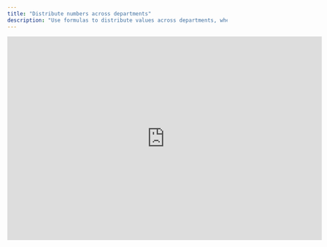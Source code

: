 ```yaml
---
title: "Distribute numbers across departments"
description: "Use formulas to distribute values across departments, when dimensions can't be used"
---
```


<iframe width="720" height="467" src="https://www.loom.com/embed/88c729981e5545d78cc5c532b3a7834b?sid=e95e6514-aac0-42b7-8d9a-9312771e5aaa" frameborder="0" webkitallowfullscreen mozallowfullscreen allowfullscreen />

If you have actuals that need to be distributed across departments and using dimensions in your accounting system isn’t an option, you can use formulas as a workaround.

### **Assign departments in your accounting system**

We recommend addressing this at the source by assigning department values directly in your accounting system. This ensures that Francis automatically filters the data correctly.

### Use formulas to allocate across departments

If using dimensions in your accounting system is not feasible, you can implement a workaround in Francis. This involves four steps:

<Steps>
  <Step title="Separate accounts">
    Isolate the relevant accounts by moving them to a separate sheet for clarity and organization.
  </Step>

  <Step title="Create a distribution key">
    Develop a distribution key to determine how much should be allocated to each department. Weights can be based on high-level estimates or proxies. For example, allocate rent based on the percentage of total employees in each department. Be sure to input the weights starting from the earliest relevant period and “fill right.”
  </Step>

  <Step title="Create formulas">
    Use formulas to distribute the amounts across departments. Make sure to apply the formulas from the first relevant period and “fill right” to cover all necessary timeframes.
  </Step>

  <Step title="Create a check">
    Finally, implement a check to ensure everything has been allocated correctly. This step helps confirm that the total allocation matches the original actuals.
  </Step>
</Steps>